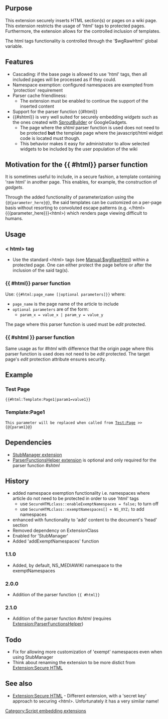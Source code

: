 {{Extension
|name        = SecureHTML
|status      = stable
|type1       = tag
|type2       = user rights
|author      = [[user:jldupont|Jean-Lou Dupont]]
|image       =
|version     = 2.1.0
|update      =
|mediawiki   = 1.10, 1.11, 1.12
|download    = [http://mediawiki.googlecode.com/svn/tags/SecureHTML/ SVN]
|readme      =
|changelog   = See SVN ($Id$)
|description = This extension securely inserts HTML section(s) or pages on a wiki page. 
|parameters  =
|rights      =
|example     =
}}
== Purpose==
This extension securely inserts HTML section(s) or pages on a wiki page. This extension restricts the usage of 'html' tags  to protected pages. Furthermore, the extension allows for the controlled inclusion of templates.

The html tags functionality is controlled through the '$wgRawHtml' global variable.

== Features ==
* Cascading: if the base page is allowed to use 'html' tags, then all included pages will be processed as if they could.
* Namespace exemption: configured namespaces are exempted from 'protection' requirement
* Parser cache friendliness: 
** The extension must be enabled to continue the support of the inserted content
* Support for the parser function <nowiki>{{#html}}</nowiki>
* <nowiki>{{#shtml}}</nowiki> is very well suited for securely embedding ''widgets'' such as the ones created with [http://http://www.sproutbuilder.com/ SproutBuilder] or GoogleGadgets.
** The page where the ''shtml'' parser function is used does not need to be protected '''but''' the template page where the javascript/html widget code is located must though.
** This behavior makes it easy for administrator to allow selected widgets to be included by the user population of the wiki

== Motivation for the {{ #html}} parser function ==
It is sometimes useful to include, in a secure fashion, a template containing 'raw html' in another page. This enables, for example, the construction of ''gadgets''.

Through the added functionality of parameterization using the <code>{@{parameter_here}@}</code>, the said templates can be customized on a per-page basis without resorting to convoluted escape patterns (e.g. <nowiki></html>{{{parameter_here}}}<html></nowiki>) which renders page viewing difficult to humans.

== Usage ==
=== < html> tag ===
* Use the standard <nowiki><html></nowiki> tags (see [[Manual:$wgRawHtml]]) within a protected page. One can either protect the page before or after the inclusion of the said tag(s).
=== {{ #html}} parser function ===
Use: <code>{{#html:page_name [|optional parameters]}}</code> where:
* <code>page_name</code> is the page name of the article to include
* <code>optional parameters</code> are of the form:
** <code>param_x = value_x | param_y = value_y </code>
The page where this parser function is used must be ''edit'' protected.

=== {{ #shtml }} parser function ===
Same usage as for ''#html'' with difference that the origin page where this parser function is used does not need to be ''edit'' protected. The target page's ''edit'' protection attribute ensures security.

== Example ==
=== Test Page ===
<code>{{#html:Template:Page1|param1=value1}}</code>
=== Template:Page1 ===
<code>This parameter will be replaced when called from [[Test:Page]] >> {@{param1}@}</code>

== Dependencies ==
* [[Extension:StubManager|StubManager extension]]
* [[Extension:ParserFunctionsHelper|ParserFunctionsHelper extension]] is optional and only required for the parser function ''#shtml''
{{Pear|SecureHTML}}

== History ==
* added namespace exemption functionality i.e. namespaces where article do not need to be protected in order to use 'html' tags
** use <code>SecureHTMLclass::enableExemptNamespaces = false; </code> to turn off
** use <code>SecureHTMLclass::exemptNamespaces[] = NS_XYZ; </code> to add namespaces
* enhanced with functionality to 'add' content to the document's 'head' section
* Removed dependency on ExtensionClass
* Enabled for 'StubManager'
* Added 'addExemptNamespaces' function
=== 1.1.0 ===
* Added, by default, NS_MEDIAWIKI namespace to the exemptNamespaces 
=== 2.0.0 ===
* Addition of the parser function <code>{{ #html}}</code>
=== 2.1.0 ===
* Addition of the parser function ''#shtml'' (requires [[Extension:ParserFunctionsHelper]])

== Todo ==
* Fix for allowing more customization of 'exempt' namespaces even when using StubManager
* Think about renaming the extension to be more distict from [[Extension:Secure HTML]]

==See also==
* [[Extension:Secure HTML]] - Different extension, with a 'secret key' approach to securing <nowiki><html></nowiki>. Unfortunately it has a very similar name! 

[[Category:Script embedding extensions]]